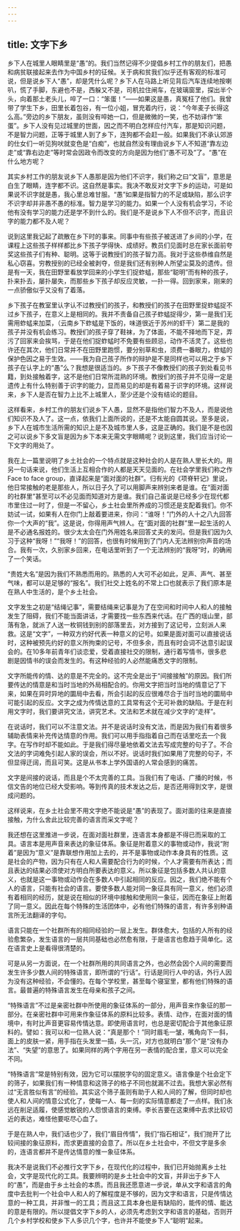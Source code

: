```yaml
---
---
---
```

title: 文字下乡
---




乡下人在城里人眼睛里是“愚”的。我们当然记得不少提倡乡村工作的朋友们，把愚和病贫联接起来去作为中国乡村的征候。关于病和贫我们似乎还有客观的标准可说，但是说乡下人“愚”，却是凭什么呢？乡下人在马路上听见背后汽车连续地按喇叭，慌了手脚，东避也不是，西躲又不是，司机拉住闸车，在玻璃窗里，探出半个头，向着那土老头儿，啐了一口：“笨蛋！”——如果这是愚，真冤枉了他们。我曾带了学生下乡，田里长着包谷，有一位小姐，冒充着内行，说：“今年麦子长得这么高。”旁边的乡下朋友，虽则没有啐她一口，但是微微的一笑，也不妨译作“笨蛋”。乡下人没有见过城里的世面，因之而不明白怎样应付汽车，那是知识问题，不是智力问题，正等于城里人到了乡下，连狗都不会赶一般。如果我们不承认郊游的仕女们一听见狗吠就变色是“白痴”，也就自然没有理由说乡下人不知道“靠左边走”或“靠右边走”等时常会因政令而改变的方向是因为他们“愚不可及”了。“愚”在什么地方呢？

其实乡村工作的朋友说乡下人愚那是因为他们不识字，我们称之曰“文盲”，意思是白生了眼睛，连字都不识。这自然是事实。我决不敢反对文字下乡的运动，可是如果说不识字就是愚，我心里总难甘服。“愚”如果是指智力的不足或缺陷，那么识字不识字却并非愚不愚的标准。智力是学习的能力。如果一个人没有机会学习，不论他有没有学习的能力还是学不到什么的。我们是不是说乡下人不但不识字，而且识字的能力都不及人呢？

说到这里我记起了疏散在乡下时的事来。同事中有些孩子被送进了乡间的小学，在课程上这些孩子样样都比乡下孩子学得快、成绩好。教员们见面时总在家长面前夸奖这些孩子们有种、聪明。这等于说教授们的孩子智力高。我对于这些恭维自然是私心窃喜。穷教授别的已经全被剥夺，但是我们还有别种人所望尘莫及的遗传。但是有一天，我在田野里看放学回来的小学生们捉蚱蜢，那些“聪明”而有种的孩子，扑来扑去，屡扑屡失，而那些乡下孩子却反应灵敏，一扑一得。回到家来，刚来的一点骄傲似乎又没有了着落。

乡下孩子在教室里认字认不过教授们的孩子，和教授们的孩子在田野里捉蚱蜢捉不过乡下孩子，在意义上是相同的。我并不责备自己孩子蚱蜢捉得少，第一是我们无需用蚱蜢来加菜，（云南乡下蚱蜢是下饭的，味道很近于苏州的虾干）第二是我的孩子并没有机会练习。教授们的孩子穿了鞋袜，为了体面，不能不择地而下足，弄污了回家来会挨骂，于是在他们捉蚱蜢时不免要有些顾忌，动作不活灵了。这些也许还在其次，他们日常并不在田野里跑惯，要分别草和虫，须费一番眼力，蚱蜢的保护色因之易于生效。——我为自己孩子所作的辩护是不是同样也可以用之于乡下孩子在认字上的“愚”么？我想是很适当的。乡下孩子不像教授们的孩子到处看见书籍，到处接触着字，这不是他们日常所混熟的环境。教授们的孩子并不见得一定是遗传上有什么特别善于识字的能力，显而易见的却是有着易于识字的环境。这样说来，乡下人是否在智力上比不上城里人，至少还是个没有结论的题目。

这样看来，乡村工作的朋友们说乡下人愚，显然不是指他们智力不及人，而是说他们知识不及人了。这一点，依我们上面所说的，还是不太能自圆其说。至多是说，乡下人在城市生活所需的知识上是不及城市里人多，这是正确的。我们是不是也因之可以说乡下多文盲是因为乡下本来无需文字眼睛呢？说到这里，我们应当讨论一下文字的用处了。

我在上一篇里说明了乡土社会的一个特点就是这种社会的人是在熟人里长大的。用另一句话来说，他们生活上互相合作的人都是天天见面的。在社会学里我们称之作Face to face group，直译起来是“面对面的社群”。归有光的《项脊轩记》里说，他日常接触的老是那些人，所以日子久了可以用脚声来辨别来者是谁。在“面对面的社群里”甚至可以不必见面而知道对方是谁。我们自己虽说是已经多少在现代都市里住过一时了，但是一不留心，乡土社会里所养成的习惯还是支配着我们。你不妨试一试，如果有人在你门上敲着要进来，你问：“谁呀！”门外的人十之八九回答你一个大声的“我”。这是说，你得用声气辨人。在“面对面的社群”里一起生活的人是不必通名报姓的。很少太太会在门外用姓名来回答丈夫的发问。但是我们因为久习于这种“我呀！”“我呀！”的回答，也很有时候用到了门内人无法辨别你声音的场合。我有一次，久别家乡回来，在电话里听到了一个无法辨别的“我呀”时，的确闹了一个笑话。

“贵姓大名”是因为我们不熟悉而用的。熟悉的人大可不必如此，足声、声气、甚至气味，都可以是足够的“报名”。我们社交上姓名的不常上口也就表示了我们原本是在熟人中生活的，是个乡土社会。

文字发生之初是“结绳记事”，需要结绳来记事是为了在空间和时间中人和人的接触发生了阻碍，我们不能当面讲话，才需要找一些东西来代话。在广西的瑶山里，部落有急，就派了人送一枚铜钱到别的部落里去，对方接到了这记号，立刻派人来救。这是“文字”，一种双方约好代表一种意义的记号。如果是面对面可以直接说话时，这种被预先约好的意义所拘束的记号，不但多余，而且有时会词不达意引起误会的。在10多年前青年们谈恋爱，受着直接社交的限制，通行着写情书，很多悲剧是因情书的误会而发生的。有这种经验的人必然能痛悉文字的限制。

文字所能传的情、达的意是不完全的。这不完全是出于“间接接触”的原因。我们所要传达的情意是和当时当地的外局相配合的。你用文字把当时当地的情意记了下来，如果在异时异地的圜局中去看，所会引起的反应很难尽合于当时当地的圜局中可能引起的反应。文字之成为传情达意的工具常有这个无可补救的缺陷。于是在利用文字时，我们要讲究文法，讲究艺术。文法和艺术就在减少文字的“走样”。

在说话时，我们可以不注意文法。并不是说话时没有文法，而是因为我们有着很多辅助表情来补充传达情意的作用。我们可以用手指指着自己而在话里吃去一个我字。在写作时却不能如此。于是我们得尽量地依着文法去写成完整的句子了。不合文法的字词难免引起人家的误会，所以不好。说话时我们如果用了完整的句子，不但显得迂阔，而且可笑。这是从书本上学外国语的人常会感到的痛苦。

文字是间接的说话，而且是个不太完善的工具。当我们有了电话、广播的时候，书信文告的地位已经大受影响。等到传真的技术发达之后，是否还用得到文字，是很成问题的。

这样说来，在乡土社会里不用文字绝不能说是“愚”的表现了。面对面的往来是直接接触，为什么舍此比较完善的语言而采文字呢？

我还想在这里推进一步说，在面对面社群里，连语言本身都是不得已而采取的工具。语言本是用声音来表达的象征体系。象征是附着意义的事物或动作，我说“附着”是因为“意义”是靠联想作用加上去的，并不是事物或动作本身具有的性质。这是社会的产物，因为只有在人和人需要配合行为的时候，个人才需要有所表达；而且表达的结果必须使对方明白所要表达的意义。所以象征是包括多数人共认的意义，也就是这一事物或动作会在多数人中引起相同的反应。因之，我们绝不能有个人的语言，只能有社会的语言。要使多数人能对同一象征具有同一意义，他们必须有着相同的经历，就是说在相似的环境中接触和使用同一象征，因而在象征上附着了同一意义。因此在每个特殊的生活团体中，必有他们特殊的语言，有许多别种语言所无法翻译的字句。

语言只能在一个社群所有的相同经验的一层上发生。群体愈大，包括的人所有的经验愈繁杂，发生语言的一层共同基础也必然愈有限，于是语言也愈趋于简单化。这在语言史上是看得很清楚的。

可是从另一方面说，在一个社群所用的共同语言之外，也必然会因个人间的需要而发生许多少数人间的特殊语言，即所谓的“行话”。行话是同行人中的话，外行人因为没有这种经验，不会懂的。在每个学校里，甚至每个寝室里，都有他们特殊的语言。最普遍的特殊语言发生在母亲和孩子之间。

“特殊语言”不过是亲密社群中所使用的象征体系的一部分，用声音来作象征的那一部分。在亲密社群中可用来作象征体系的原料比较多。表情、动作，在面对面的情境中，有时比声音更容易传情达意。即使用语言时，也总是密切配合于其他象征原料的。譬如：我可以和一位熟人说：“真是那个！”同时眉毛一皱，嘴角向下一斜，面上的皮肤一紧，用手指在头发里一插，头一沉，对方也就明白“那个”是“没有办法”、“失望”的意思了。如果同样的两个字用在另一表情的配合里，意义可以完全不同。

“特殊语言”常是特别有效，因为它可以摆脱字句的固定意义。语言像是个社会定下的筛子，如果我们有一种情意和这筛子的格子不同也就漏不过去。我想大家必然有过“无言胜似有言”的经验。其实这个筛子虽则有助于人和人间的了解，但同时却也使人和人间的情意公式化了，使每一人、每一刻的实际情意都走了一点样。我们永远在削足适履，使感觉敏锐的人怨恨语言的束缚。李长吉要在这束缚中去求比较切近的表达，难怪他要呕尽心血了。

于是在熟人中，我们话也少了，我们“眉目传情”，我们“指石相证”，我们抛开了比较间接的象征原料，而求更直接的会意了。所以在乡土社会中，不但文字是多余的，连语言都并不是传达情意的惟一象征体系。

我决不是说我们不必推行文字下乡，在现代化的过程中，我们已开始抛离乡土社会，文字是现代化的工具。我要辨明的是乡土社会中的文盲，并非出于乡下人的“愚”，而是由于乡土社会的本质。而且我还愿意进一步说，单从文字和语言的角度中去批判一个社会中人和人的了解程度是不够的，因为文字和语言，只是传情达意的一种工具，并非惟一的工具；而且这工具本身也是有缺陷的，能传的情、能达的意是有限的。所以提倡文字下乡的人，必须先考虑到文字和语言的基础，否则开几个乡村学校和使乡下人多识几个字，也许并不能使乡下人“聪明”起来。